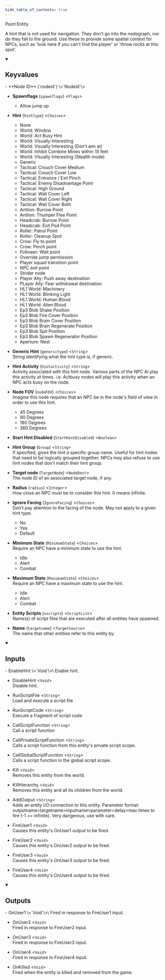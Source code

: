 ```yaml
---
hide_table_of_contents: true
---
```


<!---
!!!!!!
THIS PAGE IS AUTOGENERATED FROM GAME FGD DEFINITIONS!
DO NOT EDIT MANUALLY!
!!!!!!

In order to make edits, you can make an annotation file in /fgd_dump_overrides
-->


Point Entity

A hint that is not used for navigation. They don't go into the nodegraph, nor do they fall to the ground. Use these to provide some spatial context for NPCs, such as 'look here if you can't find the player' or 'throw rocks at this spot'.

<details open>
<summary><h2>Keyvalues</h2></summary>
- **Node ID** (`nodeid`) \<`NodeId`\>

- **Spawnflags** (`spawnflags`) \<`Flags`\>
  - Allow jump up 


- **Hint** (`hinttype`) \<`Choices`\>
  - None 
  - World: Window 
  - World: Act Busy Hint 
  - World: Visually Interesting 
  - World: Visually Interesting (Don't aim at) 
  - World: Inhibit Combine Mines within 15 feet 
  - World: Visually Interesting (Stealth mode) 
  - Generic 
  - Tactical: Crouch Cover Medium 
  - Tactical: Crouch Cover Low 
  - Tactical: Entrance / Exit Pinch 
  - Tactical: Enemy Disadvantage Point 
  - Tactical: High Ground 
  - Tactical: Wall Cover Left 
  - Tactical: Wall Cover Right 
  - Tactical: Wall Cover Both 
  - Antlion: Burrow Point 
  - Antlion: Thumper Flee Point 
  - Headcrab: Burrow Point 
  - Headcrab: Exit Pod Point 
  - Roller: Patrol Point 
  - Roller: Cleanup Spot 
  - Crow: Fly to point 
  - Crow: Perch point 
  - Follower: Wait point 
  - Override jump permission 
  - Player squad transition point 
  - NPC exit point 
  - Strider node 
  - Player Ally: Push away destination 
  - PLayer Ally: Fear withdrawal destination 
  - HL1 World: Machinery 
  - HL1 World: Blinking Light 
  - HL1 World: Human Blood 
  - HL1 World: Alien Blood 
  - Ep3 Blob Shake Position 
  - Ep3 Blob Fire Cover Position 
  - Ep3 Blob Brain Cover Position 
  - Ep3 Blob Brain Regenerate Position 
  - Ep3 Blob Spit Position 
  - Ep3 Blob Spawn Regenerator Position 
  - Aperture: Nest 


- **Generic Hint** (`generictype`) \<`String`\>\
String identifying what the hint type is, if generic.

- **Hint Activity** (`hintactivity`) \<`String`\>\
Activity associated with this hint node. Various parts of the NPC AI play this activity at times. i.e. Actbusy nodes will play this activity when an NPC acts busy on the node.

- **Node FOV** (`nodeFOV`) \<`Choices`\>\
Imagine this node requires that an NPC be in the node's field of view in order to use this hint.
  - 45 Degrees 
  - 90 Degrees 
  - 180 Degrees 
  - 360 Degrees 


- **Start Hint Disabled** (`StartHintDisabled`) \<`Boolean`\>

- **Hint Group** (`Group`) \<`String`\>\
If specified, gives the hint a specific group name.  Useful for hint nodes that need to be logically grouped together. NPCs may also refuse to use hint nodes that don't match their hint group.

- **Target node** (`TargetNode`) \<`NodeDest`\>\
The node ID of an associated target node, if any.

- **Radius** (`radius`) \<`Integer`\>\
How close an NPC must be to consider this hint. 0 means infinite.

- **Ignore Facing** (`IgnoreFacing`) \<`Choices`\>\
Don't pay attention to the facing of the node. May not apply to a given hint type.
  - No 
  - Yes 
  - Default 


- **Minimum State** (`MinimumState`) \<`Choices`\>\
Require an NPC have a minimum state to use the hint.
  - Idle 
  - Alert 
  - Combat 


- **Maximum State** (`MaximumState`) \<`Choices`\>\
Require an NPC have a maximum state to use the hint.
  - Idle 
  - Alert 
  - Combat 


- **Entity Scripts** (`vscripts`) \<`ScriptList`\>\
Name(s) of script files that are executed after all entities have spawned.

- **Name** (`targetname`) \<`TargetSource`\>\
The name that other entities refer to this entity by.


 </details>
<details open>
<summary><h2>Inputs</h2></summary>
- EnableHint \<`Void`\>\
Enable hint.

- DisableHint \<`Void`\>\
Disable hint.

- RunScriptFile \<`String`\>\
Load and execute a script file

- RunScriptCode \<`String`\>\
Execute a fragment of script code

- CallScriptFunction \<`String`\>\
Call a script function

- CallPrivateScriptFunction \<`String`\>\
Calls a script function from this entity's private script scope.

- CallGlobalScriptFunction \<`String`\>\
Calls a script function in the global script scope.

- Kill \<`Void`\>\
Removes this entity from the world.

- KillHierarchy \<`Void`\>\
Removes this entity and all its children from the world.

- AddOutput \<`String`\>\
Adds an entity I/O connection to this entity. Parameter format: outputname&gt;targetname>inputname&gt;parameter&gt;delay&gt;max times to fire (-1 == infinite). Very dangerous, use with care.

- FireUser1 \<`Void`\>\
Causes this entity's OnUser1 output to be fired.

- FireUser2 \<`Void`\>\
Causes this entity's OnUser2 output to be fired.

- FireUser3 \<`Void`\>\
Causes this entity's OnUser3 output to be fired.

- FireUser4 \<`Void`\>\
Causes this entity's OnUser4 output to be fired.


 </details>
<details open>
<summary><h2>Outputs</h2></summary>
- OnUser1 \<`Void`\>\
Fired in response to FireUser1 input.

- OnUser2 \<`Void`\>\
Fired in response to FireUser2 input.

- OnUser3 \<`Void`\>\
Fired in response to FireUser3 input.

- OnUser4 \<`Void`\>\
Fired in response to FireUser4 input.

- OnKilled \<`Void`\>\
Fired when the entity is killed and removed from the game.


 </details>